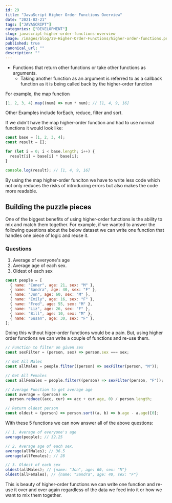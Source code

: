 ```yaml
---
id: 29
title: "JavaScript Higher Order Functions Overview"
date: "2021-02-21"
tags: ["JAVASCRIPT"]
categories: ["DEVELOPMENT"]
slug: javascript-higher-order-functions-overview
image: /images/blog/29-Higher-Order-Functions/higher-order-functions.png
published: true
canonical_url: ""
description: ""
---
```


- Functions that return other functions or take other functions as arguments.
  - Taking another function as an argument is referred to as a callback function as it is being called back by the higher-order function

For example, the map function

```jsx
[1, 2, 3, 4].map((num) => num * num); // [1, 4, 9, 16]
```

Other Examples include forEach, reduce, filter and sort.

If we didn't have the map higher-order function and had to use normal functions it would look like:

```jsx
const base = [1, 2, 3, 4];
const result = [];

for (let i = 0; i < base.length; i++) {
  result[i] = base[i] * base[i];
}

console.log(result); // [1, 4, 9, 16]
```

By using the map higher-order funciton we have to write less code which not only reduces the risks of introducing errors but also makes the code more readable.

## Building the puzzle pieces

One of the biggest benefits of using higher-order functions is the ability to mix and match them together. For example, if we wanted to answer the following questions about the below dataset we can write one function that handles one piece of logic and reuse it.

### Questions

1. Average of everyone's age
2. Average age of each sex.
3. Oldest of each sex

```jsx
const people = [
  { name: "Coner", age: 21, sex: "M" },
  { name: "Sandra", age: 40, sex: "F" },
  { name: "Jon", age: 60, sex: "M" },
  { name: "Emily", age: 16, sex: "F" },
  { name: "Fred", age: 55, sex: "M" },
  { name: "Liz", age: 26, sex: "F" },
  { name: "Bill", age: 10, sex: "M" },
  { name: "Susan", age: 30, sex: "F" },
];
```

Doing this without higer-order functions would be a pain. But, using higher order functions we can write a couple of functions and re-use them.

```jsx
// Function to filter on given sex
const sexFilter = (person, sex) => person.sex === sex;

// Get All Males
const allMales = people.filter((person) => sexFilter(person, "M"));

// Get All Females
const allFemales = people.filter((person) => sexFilter(person, "F"));

// Average Function to get average age
const average = (person) =>
  person.reduce((acc, cur) => acc + cur.age, 0) / person.length;

// Return oldest person
const oldest = (person) => person.sort((a, b) => b.age - a.age)[0];
```

With these 5 functions we can now answer all of the above questions:

```jsx
// 1. Average of everyone's age
average(people); // 32.25

// 2. Average age of each sex.
average(allMales); // 36.5
average(allFemales); // 28

// 3. Oldest of each sex
oldest(allMales); // {name: "Jon", age: 60, sex: "M"}
oldest(allFemales); // {name: "Sandra", age: 40, sex: "F"}
```

This is beauty of higher-order functions we can write one function and re-use it over and over again regardless of the data we feed into it or how we want to mix them together.
